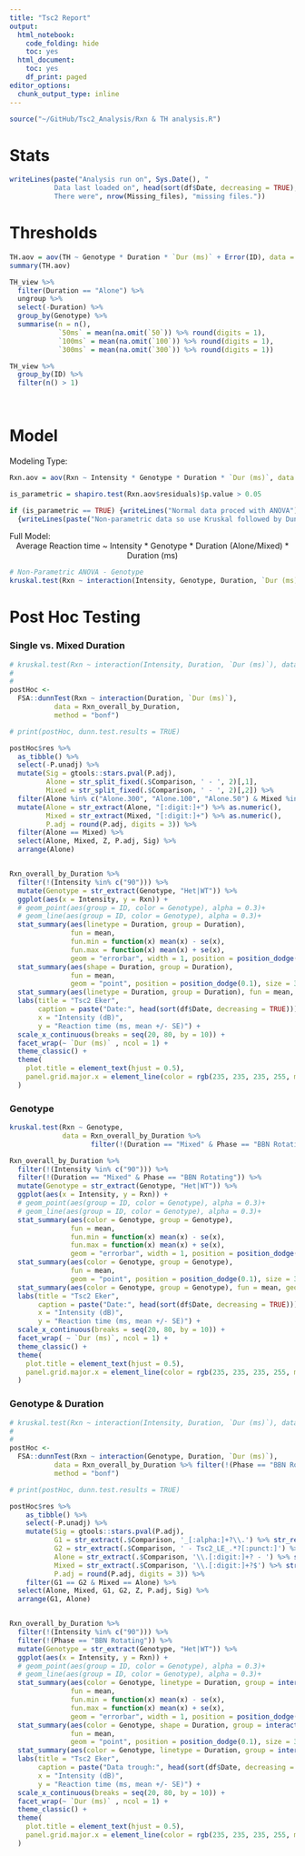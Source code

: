 ```yaml
---
title: "Tsc2 Report"
output:
  html_notebook:
    code_folding: hide
    toc: yes
  html_document:
    toc: yes
    df_print: paged
editor_options:
  chunk_output_type: inline
---
```

```r
source("~/GitHub/Tsc2_Analysis/Rxn & TH analysis.R")
```

# Stats
```r
writeLines(paste("Analysis run on", Sys.Date(), "
           Data last loaded on", head(sort(df$Date, decreasing = TRUE), 1), "adding", file_count, "new files.
           There were", nrow(Missing_files), "missing files."))
```

# Thresholds
```r
TH.aov = aov(TH ~ Genotype * Duration * `Dur (ms)` + Error(ID), data = TH)
summary(TH.aov)

TH_view %>%
  filter(Duration == "Alone") %>%
  ungroup %>%
  select(-Duration) %>%
  group_by(Genotype) %>%
  summarise(n = n(), 
            `50ms` = mean(na.omit(`50`)) %>% round(digits = 1), 
            `100ms` = mean(na.omit(`100`)) %>% round(digits = 1), 
            `300ms` = mean(na.omit(`300`)) %>% round(digits = 1))

TH_view %>%
  group_by(ID) %>%
  filter(n() > 1)

  
```

# Model

Modeling Type:

```r
Rxn.aov = aov(Rxn ~ Intensity * Genotype * Duration * `Dur (ms)`, data = Rxn_overall_by_Duration)

is_parametric = shapiro.test(Rxn.aov$residuals)$p.value > 0.05

if (is_parametric == TRUE) {writeLines("Normal data proced with ANOVA")} else 
  {writeLines(paste("Non-parametric data so use Kruskal followed by Dunn testing. \nShapiro Test: p =", shapiro.test(Rxn.aov$residuals)$p.value %>% round(digits = 3)))}
```

Full Model: <br>
<center> Average Reaction time ~ Intensity * Genotype * Duration (Alone/Mixed) * Duration (ms) </center>
```r
# Non-Parametric ANOVA - Genotype
kruskal.test(Rxn ~ interaction(Intensity, Genotype, Duration, `Dur (ms)`), data = Rxn_overall_by_Duration)
```
# Post Hoc Testing
### Single vs. Mixed Duration
```r
# kruskal.test(Rxn ~ interaction(Intensity, Duration, `Dur (ms)`), data = Rxn_overall_by_Duration)
# 
# 
postHoc <- 
  FSA::dunnTest(Rxn ~ interaction(Duration, `Dur (ms)`),
           data = Rxn_overall_by_Duration,
           method = "bonf")

# print(postHoc, dunn.test.results = TRUE)

postHoc$res %>% 
  as_tibble() %>%
  select(-P.unadj) %>%
  mutate(Sig = gtools::stars.pval(P.adj),
         Alone = str_split_fixed(.$Comparison, ' - ', 2)[,1],
         Mixed = str_split_fixed(.$Comparison, ' - ', 2)[,2]) %>%
  filter(Alone %in% c("Alone.300", "Alone.100", "Alone.50") & Mixed %in% c("Mix.300", "Mix.100", "Mix.50")) %>%
  mutate(Alone = str_extract(Alone, "[:digit:]+") %>% as.numeric(),
         Mixed = str_extract(Mixed, "[:digit:]+") %>% as.numeric(),
         P.adj = round(P.adj, digits = 3)) %>%
  filter(Alone == Mixed) %>%
  select(Alone, Mixed, Z, P.adj, Sig) %>%
  arrange(Alone)


Rxn_overall_by_Duration %>%
  filter(!(Intensity %in% c("90"))) %>%
  mutate(Genotype = str_extract(Genotype, "Het|WT")) %>%
  ggplot(aes(x = Intensity, y = Rxn)) +
  # geom_point(aes(group = ID, color = Genotype), alpha = 0.3)+
  # geom_line(aes(group = ID, color = Genotype), alpha = 0.3)+
  stat_summary(aes(linetype = Duration, group = Duration),
               fun = mean,
               fun.min = function(x) mean(x) - se(x),
               fun.max = function(x) mean(x) + se(x),
               geom = "errorbar", width = 1, position = position_dodge(0.1)) +
  stat_summary(aes(shape = Duration, group = Duration),
               fun = mean,
               geom = "point", position = position_dodge(0.1), size = 3) +
  stat_summary(aes(linetype = Duration, group = Duration), fun = mean, geom = "line") +
  labs(title = "Tsc2 Eker",
       caption = paste("Date:", head(sort(df$Date, decreasing = TRUE))),
       x = "Intensity (dB)",
       y = "Reaction time (ms, mean +/- SE)") +
  scale_x_continuous(breaks = seq(20, 80, by = 10)) +
  facet_wrap(~ `Dur (ms)` , ncol = 1) +
  theme_classic() +
  theme(
    plot.title = element_text(hjust = 0.5),
    panel.grid.major.x = element_line(color = rgb(235, 235, 235, 255, maxColorValue = 255))
  )

```

### Genotype
```r
kruskal.test(Rxn ~ Genotype, 
             data = Rxn_overall_by_Duration %>% 
                    filter(!(Duration == "Mixed" & Phase == "BBN Rotating")))

Rxn_overall_by_Duration %>%
  filter(!(Intensity %in% c("90"))) %>%
  filter(!(Duration == "Mixed" & Phase == "BBN Rotating")) %>%
  mutate(Genotype = str_extract(Genotype, "Het|WT")) %>%
  ggplot(aes(x = Intensity, y = Rxn)) +
  # geom_point(aes(group = ID, color = Genotype), alpha = 0.3)+
  # geom_line(aes(group = ID, color = Genotype), alpha = 0.3)+
  stat_summary(aes(color = Genotype, group = Genotype),
               fun = mean,
               fun.min = function(x) mean(x) - se(x),
               fun.max = function(x) mean(x) + se(x),
               geom = "errorbar", width = 1, position = position_dodge(0.1)) +
  stat_summary(aes(color = Genotype, group = Genotype),
               fun = mean,
               geom = "point", position = position_dodge(0.1), size = 3) +
  stat_summary(aes(color = Genotype, group = Genotype), fun = mean, geom = "line") +
  labs(title = "Tsc2 Eker",
       caption = paste("Date:", head(sort(df$Date, decreasing = TRUE))),
       x = "Intensity (dB)",
       y = "Reaction time (ms, mean +/- SE)") +
  scale_x_continuous(breaks = seq(20, 80, by = 10)) +
  facet_wrap( ~ `Dur (ms)`, ncol = 1) +
  theme_classic() +
  theme(
    plot.title = element_text(hjust = 0.5),
    panel.grid.major.x = element_line(color = rgb(235, 235, 235, 255, maxColorValue = 255))
  )
```

### Genotype & Duration

```r
# kruskal.test(Rxn ~ interaction(Intensity, Duration, `Dur (ms)`), data = Rxn_overall_by_Duration)
# 
# 
postHoc <- 
  FSA::dunnTest(Rxn ~ interaction(Genotype, Duration, `Dur (ms)`),
           data = Rxn_overall_by_Duration %>% filter(!(Phase == "BBN Rotating")),
           method = "bonf")

# print(postHoc, dunn.test.results = TRUE)

postHoc$res %>% 
    as_tibble() %>%
    select(-P.unadj) %>%
    mutate(Sig = gtools::stars.pval(P.adj),
           G1 = str_extract(.$Comparison, '_[:alpha:]+?\\.') %>% str_remove("_") %>% str_remove("\\."),
           G2 = str_extract(.$Comparison, ' - Tsc2_LE_.*?[:punct:]') %>% str_remove(" - Tsc2_LE_") %>% str_remove("\\."),
           Alone = str_extract(.$Comparison, '\\.[:digit:]+? - ') %>% str_remove("\\.") %>% str_remove(" - "),
           Mixed = str_extract(.$Comparison, '\\.[:digit:]+?$') %>% str_remove("\\."),
           P.adj = round(P.adj, digits = 3)) %>%
    filter(G1 == G2 & Mixed == Alone) %>%
  select(Alone, Mixed, G1, G2, Z, P.adj, Sig) %>%
  arrange(G1, Alone)


Rxn_overall_by_Duration %>%
  filter(!(Intensity %in% c("90"))) %>%
  filter(!(Phase == "BBN Rotating")) %>%
  mutate(Genotype = str_extract(Genotype, "Het|WT")) %>%
  ggplot(aes(x = Intensity, y = Rxn)) +
  # geom_point(aes(group = ID, color = Genotype), alpha = 0.3)+
  # geom_line(aes(group = ID, color = Genotype), alpha = 0.3)+
  stat_summary(aes(color = Genotype, linetype = Duration, group = interaction(Genotype, Duration)),
               fun = mean,
               fun.min = function(x) mean(x) - se(x),
               fun.max = function(x) mean(x) + se(x),
               geom = "errorbar", width = 1, position = position_dodge(0.1)) +
  stat_summary(aes(color = Genotype, shape = Duration, group = interaction(Genotype, Duration)),
               fun = mean,
               geom = "point", position = position_dodge(0.1), size = 3) +
  stat_summary(aes(color = Genotype, linetype = Duration, group = interaction(Genotype, Duration)), fun = mean, geom = "line") +
  labs(title = "Tsc2 Eker",
       caption = paste("Data trough:", head(sort(df$Date, decreasing = TRUE))),
       x = "Intensity (dB)",
       y = "Reaction time (ms, mean +/- SE)") +
  scale_x_continuous(breaks = seq(20, 80, by = 10)) +
  facet_wrap(~ `Dur (ms)` , ncol = 1) +
  theme_classic() +
  theme(
    plot.title = element_text(hjust = 0.5),
    panel.grid.major.x = element_line(color = rgb(235, 235, 235, 255, maxColorValue = 255))
  )

```